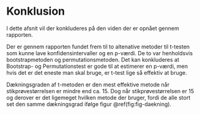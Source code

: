# Konklusion

I dette afsnit vil der konkluderes på den viden der er opnået gennem rapporten.

Der er gennem rapporten fundet frem til to altenative metoder til t-testen som kunne lave konfidensintervaller og en p-værdi. De to var henholdsvis bootstrapmetoden og permutationsmetoden. Det kan konkluderes at Bootstrap- og Permutationstest er gode til at estimerer en p-værdi, men hvis det er det eneste man skal bruge, er t-test lige så effektiv at bruge.

Dækningsgraden af t-metoden er den mest effektive metode når stikprøvestørrelsen er mindre end ca. $15$. Dog når stikprøvestørrelsen er $15$ og derover er det ligemeget hvilken metode der bruger, fordi de alle stort set den samme dækningsgrad ifølge figur \@ref(fig:fig-daekning). 





